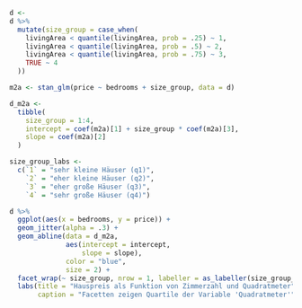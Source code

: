


```r
d <- 
d %>% 
  mutate(size_group = case_when(
    livingArea < quantile(livingArea, prob = .25) ~ 1,
    livingArea < quantile(livingArea, prob = .5) ~ 2,   
    livingArea < quantile(livingArea, prob = .75) ~ 3,
    TRUE ~ 4
  ))
```


```r
m2a <- stan_glm(price ~ bedrooms + size_group, data = d)
```


```r
d_m2a <-
  tibble(
    size_group = 1:4,
    intercept = coef(m2a)[1] + size_group * coef(m2a)[3],
    slope = coef(m2a)[2]
  )
```


```r
size_group_labs <-
  c(`1` = "sehr kleine Häuser (q1)",
    `2` = "eher kleine Häuser (q2)",
    `3` = "eher große Häuser (q3)",
    `4` = "sehr große Häuser (q4)")

d %>% 
  ggplot(aes(x = bedrooms, y = price)) +
  geom_jitter(alpha = .3) +
  geom_abline(data = d_m2a,
              aes(intercept = intercept,
                  slope = slope),
              color = "blue",
              size = 2) +
  facet_wrap(~ size_group, nrow = 1, labeller = as_labeller(size_group_labs)) +
  labs(title = "Hauspreis als Funktion von Zimmerzahl und Quadratmeter",
       caption = "Facetten zeigen Quartile der Variable 'Quadratmeter'")
```

